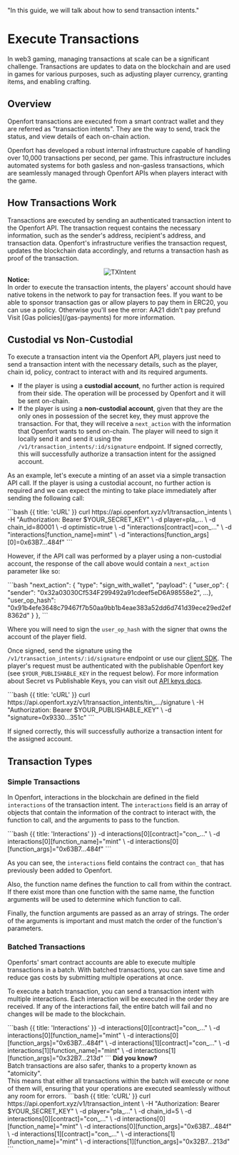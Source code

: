   "In this guide, we will talk about how to send transaction intents."

# Execute Transactions

In web3 gaming, managing transactions at scale can be a significant challenge.
Transactions are updates to data on the blockchain and are used in games for various purposes, such as adjusting player currency, granting items, and enabling crafting.

## Overview

Openfort transactions are executed from a smart contract wallet and they are referred as "transaction intents".
They are the way to send, track the status, and view details of each on-chain action.

Openfort has developed a robust internal infrastructure capable of handling over 10,000 transactions per second, per game.
This infrastructure includes automated systems for both gasless and non-gasless transactions, which are seamlessly managed through Openfort APIs when players interact with the game.

## How Transactions Work

Transactions are executed by sending an authenticated transaction intent to the Openfort API.
The transaction request contains the necessary information, such as the sender's address, recipient's address, and transaction data.
Openfort's infrastructure verifies the transaction request, updates the blockchain data accordingly, and returns a transaction hash as proof of the transaction.

<div align="center">
  <img alt="TXIntent" src="https://blog-cms.openfort.xyz/uploads/Tx_intent2_e692df6a50.svg" />
</div>


<Note>
  <strong>Notice: </strong>
  <br /> In order to execute the transaction intents, the players' account should have native tokens in the network to pay for transaction fees.
  If you want to be able to sponsor transaction gas or allow players to pay them in ERC20, you can use a policy. Otherwise you'll see the error: AA21 didn't pay prefund
  <br /> Visit [Gas policies](/gas-payments) for more information.
</Note>


## Custodial vs Non-Custodial

To execute a transaction intent via the Openfort API, players just need to send a transaction intent with the necessary details, such as the player, chain id, policy, contract to interact with and its required arguments.
- If the player is using a **custodial account**, no further action is required from their side. The operation will be processed by Openfort and it will be sent on-chain.
- If the player is using a **non-custodial account**, given that they are the only ones in possession of the secret key, they must approve the transaction. For that, they will receive a `next_action` with the information that Openfort wants to send on-chain. The player will need to sign it locally send it and send it using the `/v1/transaction_intents/:id/signature` endpoint. If signed correctly, this will successfully authorize a transaction intent for the assigned account.

As an example, let's execute a minting of an asset via a simple transaction API call.
If the player is using a custodial account, no further action is required and we can expect the minting to take place immediately after sending the following call:

<CodeGroup title="Create a transaction intent to mint" tag="POST" label="/v1/transaction_intents">
  ```bash {{ title: 'cURL' }}
  curl https://api.openfort.xyz/v1/transaction_intents \
    -H "Authorization: Bearer $YOUR_SECRET_KEY" \
    -d player=pla_... \
    -d chain_id=80001 \
    -d optimistic=true \
    -d "interactions[contract]=con_..." \
    -d "interactions[function_name]=mint" \
    -d "interactions[function_args][0]=0x63B7...484f"
  ```
</CodeGroup>

However, if the API call was performed by a player using a non-custodial account, the response of the call above would contain a `next_action` parameter like so:

<CodeGroup title="next_action response object from transaction_intents">
  ```bash
  "next_action": {
      "type": "sign_with_wallet",
      "payload": {
          "user_op": {
              "sender": "0x32a03030Cf534F299492a91cdeef5eD6A98558e2",
              ...},
          "user_op_hash": "0x91b4efe3648c79467f7b50aa9bb1b4eae383a52dd6d741d39ece29ed2ef8362d"
      }
  },
  ``` 
</CodeGroup>

Where you will need to sign the `user_op_hash` with the signer that owns the account of the player field.

Once signed, send the signature using the `/v1/transaction_intents/:id/signature` endpoint or use our [client SDK](/libraries).
The player's request must be authenticated with the publishable Openfort key (see `$YOUR_PUBLISHABLE_KEY` in the request below).
For more information about Secret vs Publishable Keys, you can visit out [API keys docs](https://www.openfort.xyz/docs/keys#api-keys).

<CodeGroup title="Sign a transaction intent to mint" tag="POST" label="/v1/transaction_intents/:id/signature">
  ```bash {{ title: 'cURL' }}
  curl https://api.openfort.xyz/v1/transaction_intents/tin_.../signature \
    -H "Authorization: Bearer $YOUR_PUBLISHABLE_KEY" \
    -d "signature=0x9330...351c"
  ```
</CodeGroup>

If signed correctly, this will successfully authorize a transaction intent for the assigned account.

## Transaction Types

### Simple Transactions
In Openfort, interactions in the blockchain are defined in the field `interactions` of the transaction intent.
The `interactions` field is an array of objects that contain the information of the contract to interact with, the function to call, and the arguments to pass to the function.

<CodeGroup title="Interactions within a transaction intent">
  ```bash {{ title: 'Interactions' }}
    -d interactions[0][contract]="con_..." \
    -d interactions[0][function_name]="mint" \
    -d interactions[0][function_args]="0x63B7...484f"
  ```
</CodeGroup>

As you can see, the `interactions` field contains the contract `con_` that has previously been added to Openfort.

Also, the function name defines the function to call from within the contract. If there exist more than one function with the same name, the function arguments will be used to determine which function to call.

Finally, the function arguments are passed as an array of strings. The order of the arguments is important and must match the order of the function's parameters.


### Batched Transactions

Openforts' smart contract accounts are able to execute multiple transactions in a batch.
With batched transactions, you can save time and reduce gas costs by submitting multiple operations at once.

To execute a batch transaction, you can send a transaction intent with multiple interactions.
Each interaction will be executed in the order they are received.
If any of the interactions fail, the entire batch will fail and no changes will be made to the blockchain.

<CodeGroup title="Interactions within a transaction intent">
  ```bash {{ title: 'Interactions' }}
    -d interactions[0][contract]="con_..." \
    -d interactions[0][function_name]="mint" \
    -d interactions[0][function_args]="0x63B7...484f" \
    -d interactions[1][contract]="con_..." \
    -d interactions[1][function_name]="mint" \
    -d interactions[1][function_args]="0x32B7...213d"
  ```
</CodeGroup>

<Note>
  <strong>Did you know? </strong>
  <br /> Batch transactions are also safer, thanks to a property known as "atomicity".
  <br /> This means that either all transactions within the batch will execute or none of them will, ensuring that your operations are executed seamlessly without any room for errors.
</Note>

<CodeGroup title="Example batch transaction intent" tag="POST" label="/v1/transaction_intents">
  ```bash {{ title: 'cURL' }}
  curl https://api.openfort.xyz/v1/transaction_intent \
    -H "Authorization: Bearer $YOUR_SECRET_KEY" \
    -d player="pla_..." \
    -d chain_id=5 \
    -d interactions[0][contract]="con_..." \
    -d interactions[0][function_name]="mint" \
    -d interactions[0][function_args]="0x63B7...484f" \
    -d interactions[1][contract]="con_..." \
    -d interactions[1][function_name]="mint" \
    -d interactions[1][function_args]="0x32B7...213d"
  ```
</CodeGroup>
